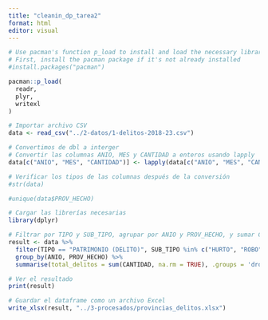 ---
title: "cleanin_dp_tarea2"
format: html
editor: visual
---

```{r, warning=FALSE, message=FALSE}
# Use pacman's function p_load to install and load the necessary libraries:
# First, install the pacman package if it's not already installed
#install.packages("pacman")

pacman::p_load(
  readr,
  plyr,
  writexl
)
```

```{r}
# Importar archivo CSV
data <- read_csv("../2-datos/1-delitos-2018-23.csv")
```

```{r}
# Convertimos de dbl a interger
# Convertir las columnas ANIO, MES y CANTIDAD a enteros usando lapply
data[c("ANIO", "MES", "CANTIDAD")] <- lapply(data[c("ANIO", "MES", "CANTIDAD")], as.integer)

# Verificar los tipos de las columnas después de la conversión
#str(data)
```

```{r}
#unique(data$PROV_HECHO)
```

```{r}
# Cargar las librerías necesarias
library(dplyr)

# Filtrar por TIPO y SUB_TIPO, agrupar por ANIO y PROV_HECHO, y sumar CANTIDAD
result <- data %>%
  filter(TIPO == "PATRIMONIO (DELITO)", SUB_TIPO %in% c("HURTO", "ROBO")) %>%
  group_by(ANIO, PROV_HECHO) %>%
  summarise(total_delitos = sum(CANTIDAD, na.rm = TRUE), .groups = 'drop')

# Ver el resultado
print(result)
```

```{r}
# Guardar el dataframe como un archivo Excel
write_xlsx(result, "../3-procesados/provincias_delitos.xlsx")
```
